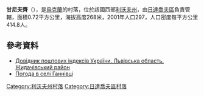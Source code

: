 {{coord|49|17|32|N|24|4|21|E|scale:100000|display=title}}

'''甘尼夫齊'''（{{lang-uk|Ганнівці}}），是[[烏克蘭|烏克蘭]]的村落，位於該國西部[[利沃夫州|利沃夫州]]，由[[日達喬夫區|日達喬夫區]]負責管轄，面積0.72平方公里，海拔高度268米，2001年人口297，人口密度每平方公里414.8人。

==參考資料==
*[http://www.uaidx.com/13/282/index Довідник поштових індексів України. Львівська область. Жидачівський район] {{Wayback|url=http://www.uaidx.com/13/282/index |date=20160909184734 }}
* [http://weather.in.ua/ua/l'vovskaja/4921 Погода в селі Ганнівці] {{Wayback|url=http://weather.in.ua/ua/l%27vovskaja/4921 |date=20071031023637 }}

{{DEFAULTSORT:Ганнівці}}
[[Category:利沃夫州村落|Category:利沃夫州村落]]
[[Category:日達喬夫區村落|Category:日達喬夫區村落]]


{{Lviv-geo-stub}}
